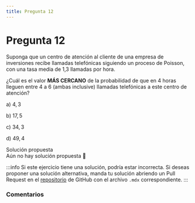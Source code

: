 ```yaml
---
title: Pregunta 12
---
```



# Pregunta 12

<div className="exercise">
Suponga que un centro de atención al cliente de una empresa de inversiones recibe llamadas telefónicas siguiendo un proceso de Poisson, con una tasa media de 1,3 llamadas por hora.

¿Cuál es el valor **MÁS CERCANO** de la probabilidad de que en 4 horas lleguen entre 4 a 6 (ambas inclusive) llamadas telefónicas a este centro de atención?

a) $4,3 %$

b) $17,5 %$

c) $34,3 %$

d) $49,4 %$
</div>

<MDXDetails>
<summary>Solución propuesta</summary>

<div className="exercise">
Aún no hay solución propuesta 🥲
</div>

:::info
Si este ejercicio tiene una solución, podría estar incorrecta. Si deseas proponer una solución alternativa, manda tu solución abriendo
un Pull Request en el [repositorio](https://github.com/crow-rojas/apuntes-fundamentals/pulls) de GitHub con el archivo
`.mdx` correspondiente.
:::

</MDXDetails>

### Comentarios

<Disqus
  url="https://crow-rojas.github.io/apuntes-fundamentals/docs/mathematics/linear-algebra/exercises/2024-2/p08"
  identifier="docs/mathematics/linear-algebra/exercises/2024-2/p08"
  title="2024-2 Álgebra Lineal - Pregunta 08"
/>
